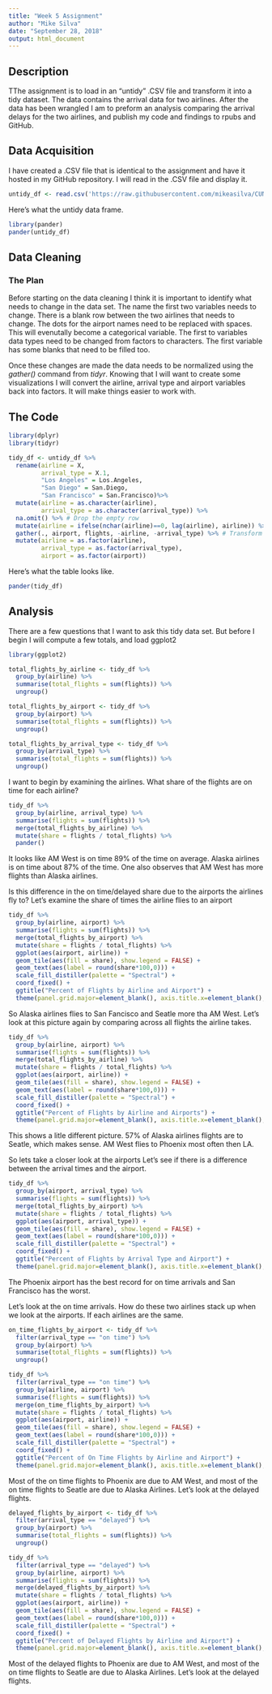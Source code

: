 ```yaml
---
title: "Week 5 Assignment"
author: "Mike Silva"
date: "September 28, 2018"
output: html_document
---
```


## Description

TThe assignment is to load in an "untidy" .CSV file and transform it into a tidy dataset.  The data contains the arrival data for two airlines.  After the data has been wrangled I am to preform an analysis comparing the arrival delays for the two airlines, and publish my code and findings to rpubs and GitHub.

## Data Acquisition

I have created a .CSV file that is identical to the assignment and have it hosted in my GitHub repository.  I will read in the .CSV file and display it.

```r
untidy_df <- read.csv('https://raw.githubusercontent.com/mikeasilva/CUNY-SPS/master/DATA607/data/flights.csv')
```

Here's what the untidy data frame.
```r
library(pander)
pander(untidy_df)
```

## Data Cleaning

### The Plan

Before starting on the data cleaning I think it is important to identify what needs to change in the data set.  The name the first two variables needs to change.  There is a blank row between the two airlines that needs to change.  The dots for the airport names need to be replaced with spaces.  This will evenutally become a categorical variable.  The first to variables data types need to be changed from factors to characters.  The first variable has some blanks that need to be filled too.

Once these changes are made the data needs to be normalized using the *gather()* command from *tidyr*.  Knowing that I will want to create some visualizations I will convert the airline, arrival type and airport variables back into factors.  It will make things easier to work with. 

## The Code

```r
library(dplyr)
library(tidyr)

tidy_df <- untidy_df %>%
  rename(airline = X,
         arrival_type = X.1,
         "Los Angeles" = Los.Angeles,
         "San Diego" = San.Diego,
         "San Francisco" = San.Francisco)%>%
  mutate(airline = as.character(airline),
         arrival_type = as.character(arrival_type)) %>%
  na.omit() %>% # Drop the empty row
  mutate(airline = ifelse(nchar(airline)==0, lag(airline), airline)) %>% # Fill in the holes
  gather(., airport, flights, -airline, -arrival_type) %>% # Transform from wide to long
  mutate(airline = as.factor(airline),
         arrival_type = as.factor(arrival_type),
         airport = as.factor(airport))
```

Here's what the table looks like. 

```r
pander(tidy_df)
```
## Analysis

There are a few questions that I want to ask this tidy data set.  But before I begin I will compute a few totals, and load ggplot2

```r
library(ggplot2)

total_flights_by_airline <- tidy_df %>%
  group_by(airline) %>%
  summarise(total_flights = sum(flights)) %>%
  ungroup()

total_flights_by_airport <- tidy_df %>%
  group_by(airport) %>%
  summarise(total_flights = sum(flights)) %>%
  ungroup()

total_flights_by_arrival_type <- tidy_df %>%
  group_by(arrival_type) %>%
  summarise(total_flights = sum(flights)) %>%
  ungroup()
```

I want to begin by examining the airlines.  What share of the flights are on time for each airline?

```r
tidy_df %>%
  group_by(airline, arrival_type) %>%
  summarise(flights = sum(flights)) %>%
  merge(total_flights_by_airline) %>%
  mutate(share = flights / total_flights) %>%
  pander()
```

It looks like AM West is on time 89% of the time on average.  Alaska airlines is on time about 87% of the time.  One also observes that AM West has more flights than Alaska airlines.

Is this difference in the on time/delayed share due to the airports the airlines fly to?  Let's examine the share of times the airline flies to an airport

```r
tidy_df %>%
  group_by(airline, airport) %>%
  summarise(flights = sum(flights)) %>%
  merge(total_flights_by_airport) %>%
  mutate(share = flights / total_flights) %>%
  ggplot(aes(airport, airline)) +
  geom_tile(aes(fill = share), show.legend = FALSE) +
  geom_text(aes(label = round(share*100,0))) +
  scale_fill_distiller(palette = "Spectral") + 
  coord_fixed() +
  ggtitle("Percent of Flights by Airline and Airport") +
  theme(panel.grid.major=element_blank(), axis.title.x=element_blank(), axis.ticks.x=element_blank(), axis.title.y=element_blank(), axis.ticks.y=element_blank(), plot.title = element_text(hjust = 0.5))
```

So Alaska airlines flies to San Fancisco and Seatle more tha AM West.  Let's look at this picture again by comparing across all flights the airline takes.

```r
tidy_df %>%
  group_by(airline, airport) %>%
  summarise(flights = sum(flights)) %>%
  merge(total_flights_by_airline) %>%
  mutate(share = flights / total_flights) %>%
  ggplot(aes(airport, airline)) +
  geom_tile(aes(fill = share), show.legend = FALSE) +
  geom_text(aes(label = round(share*100,0))) +
  scale_fill_distiller(palette = "Spectral") + 
  coord_fixed() +
  ggtitle("Percent of Flights by Airline and Airports") +
  theme(panel.grid.major=element_blank(), axis.title.x=element_blank(), axis.ticks.x=element_blank(), axis.title.y=element_blank(), axis.ticks.y=element_blank(), plot.title = element_text(hjust = 0.5))
```

This shows a litle different picture.  57% of Alaska airlines flights are to Seatle, which makes sense.  AM West flies to Phoenix most often then LA.

So lets take a closer look at the airports  Let's see if there is a difference between the arrival times and the airport.

```r
tidy_df %>%
  group_by(airport, arrival_type) %>%
  summarise(flights = sum(flights)) %>%
  merge(total_flights_by_airport) %>%
  mutate(share = flights / total_flights) %>%
  ggplot(aes(airport, arrival_type)) +
  geom_tile(aes(fill = share), show.legend = FALSE) +
  geom_text(aes(label = round(share*100,0))) +
  scale_fill_distiller(palette = "Spectral") + 
  coord_fixed() +
  ggtitle("Percent of Flights by Arrival Type and Airport") +
  theme(panel.grid.major=element_blank(), axis.title.x=element_blank(), axis.ticks.x=element_blank(), axis.title.y=element_blank(), axis.ticks.y=element_blank(), plot.title = element_text(hjust = 0.5))
```

The Phoenix airport has the best record for on time arrivals and San Francisco has the worst.

Let's look at the on time arrivals.  How do these two airlines stack up when we look at the airports.  If each airlines are the same.

```r
on_time_flights_by_airport <- tidy_df %>%
  filter(arrival_type == "on time") %>%
  group_by(airport) %>%
  summarise(total_flights = sum(flights)) %>%
  ungroup()

tidy_df %>%
  filter(arrival_type == "on time") %>%
  group_by(airline, airport) %>%
  summarise(flights = sum(flights)) %>%
  merge(on_time_flights_by_airport) %>%
  mutate(share = flights / total_flights) %>%
  ggplot(aes(airport, airline)) +
  geom_tile(aes(fill = share), show.legend = FALSE) +
  geom_text(aes(label = round(share*100,0))) +
  scale_fill_distiller(palette = "Spectral") + 
  coord_fixed() +
  ggtitle("Percent of On Time Flights by Airline and Airport") +
  theme(panel.grid.major=element_blank(), axis.title.x=element_blank(), axis.ticks.x=element_blank(), axis.title.y=element_blank(), axis.ticks.y=element_blank(), plot.title = element_text(hjust = 0.5))
```

Most of the on time flights to Phoenix are due to AM West, and most of the on time flights to Seatle are due to Alaska Airlines.  Let's look at the delayed flights.

```r
delayed_flights_by_airport <- tidy_df %>%
  filter(arrival_type == "delayed") %>%
  group_by(airport) %>%
  summarise(total_flights = sum(flights)) %>%
  ungroup()

tidy_df %>%
  filter(arrival_type == "delayed") %>%
  group_by(airline, airport) %>%
  summarise(flights = sum(flights)) %>%
  merge(delayed_flights_by_airport) %>%
  mutate(share = flights / total_flights) %>%
  ggplot(aes(airport, airline)) +
  geom_tile(aes(fill = share), show.legend = FALSE) +
  geom_text(aes(label = round(share*100,0))) +
  scale_fill_distiller(palette = "Spectral") + 
  coord_fixed() +
  ggtitle("Percent of Delayed Flights by Airline and Airport") +
  theme(panel.grid.major=element_blank(), axis.title.x=element_blank(), axis.ticks.x=element_blank(), axis.title.y=element_blank(), axis.ticks.y=element_blank(), plot.title = element_text(hjust = 0.5))
```

Most of the delayed flights to Phoenix are due to AM West, and most of the on time flights to Seatle are due to Alaska Airlines.  Let's look at the delayed flights.